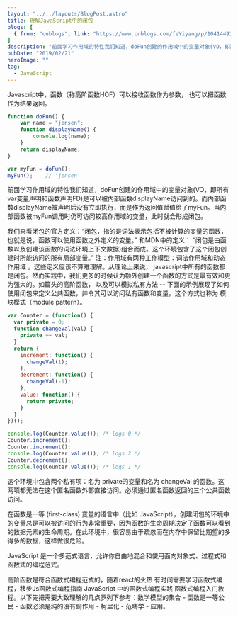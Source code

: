 ```yaml
---
layout: "../../layouts/BlogPost.astro"
title: 理解JavaScript中的闭包
blogs: [
  { from: "cnblogs", link: "https://www.cnblogs.com/feYiyang/p/10414493.html" }
]
description: "前面学习作用域的特性我们知道，doFun创建的作用域中的变量对象(VO，即所有var变量声明和函数声明FD)是可以被内部函数displayName访问到的。而内部函数displayName被声明后没有立即执行，而是作为返回值赋值给了myFun。当内部函数被myFun调用时仍可访问较高作用域的变量，此时就会形成闭包。 "
pubDate: "2019/02/21"
heroImage: ""
tag:
  - JavaScript
---
```


Javascript中，函数（称高阶函数HOF）可以接收函数作为参数， 也可以把函数作为结果返回。  

```js
function doFun() {
    var name = "jensen";
    function displayName() {
        console.log(name);
    }
    return displayName;
}

var myFun = doFun();
myFun();    // 'jensen'
```

前面学习作用域的特性我们知道，doFun创建的作用域中的变量对象(VO，即所有var变量声明和函数声明FD)是可以被内部函数displayName访问到的。而内部函数displayName被声明后没有立即执行，而是作为返回值赋值给了myFun。当内部函数被myFun调用时仍可访问较高作用域的变量，此时就会形成闭包。  

我们来看闭包的官方定义：“闭包，指的是词法表示包括不被计算的变量的函数，也就是说，函数可以使用函数之外定义的变量。” 和MDN中的定义： “闭包是由函数以及创建该函数的词法环境上下文数据)组合而成。这个环境包含了这个闭包创建时所能访问的所有局部变量。” 注：作用域有两种工作模型：词法作用域和动态作用域 。这些定义应该不算难理解。从理论上来说， javascript中所有的函数都是闭包。然而实践中，我们更多的时候认为额外创建一个函数的方式是最有效和更为强大的。如篇头的高阶函数， 以及可以模拟私有方法 -- 下面的示例展现了如何使用闭包来定义公共函数，并令其可以访问私有函数和变量。这个方式也称为 模块模式（module pattern）。  

```js
var Counter = (function() {
  var private = 0;
  function changeVal(val) {
    private += val;
  }
  return {
    increment: function() {
      changeVal(1);
    },
    decrement: function() {
      changeVal(-1);
    },
    value: function() {
      return private;
    }
  }   
})();

console.log(Counter.value()); /* logs 0 */
Counter.increment();
Counter.increment();
console.log(Counter.value()); /* logs 2 */
Counter.decrement();
console.log(Counter.value()); /* logs 1 */
```

这个环境中包含两个私有项：名为 private的变量和名为 changeVal 的函数。这两项都无法在这个匿名函数外部直接访问。必须通过匿名函数返回的三个公共函数访问。  

在函数是一等 (first-class) 变量的语言中（比如 JavaScript），创建闭包的环境中的变量总是可以被访问的行为非常重要，因为函数的生命周期决定了函数可以看到的数据元素的生命周期。在此环境中，很容易由于疏忽而在内存中保留比期望的多得多的数据，这样做很危险。  

 JavaScript 是一个多范式语言，允许你自由地混合和使用面向对象式、过程式和函数式的编程范式。  

高阶函数是符合函数式编程范式的，随着react的火热 有时间需要学习函数式编程，移步Js函数式编程指南   JavaScript 中的函数式编程实践  函数式编程入门教程。以下先把需要大致理解的几点罗列下参考：数学模型的集合 -  函数是一等公民 - 函数必须是纯的没有副作用 - 柯里化 - 范畴学  - 应用。  

 
